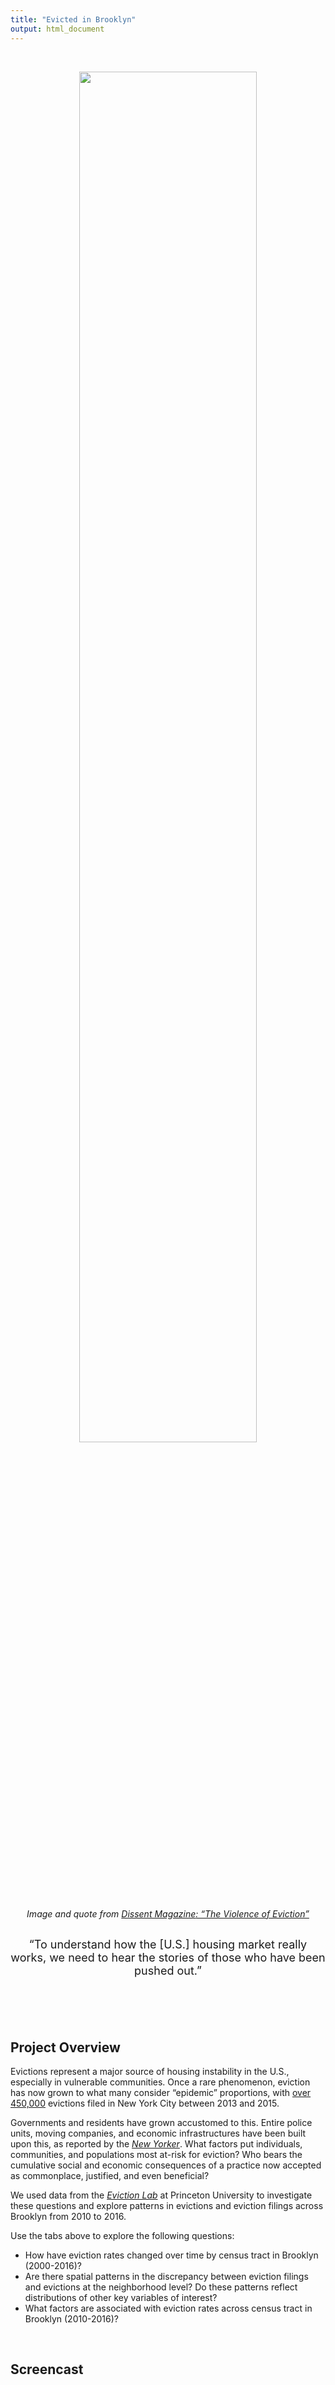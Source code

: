 ```yaml
---
title: "Evicted in Brooklyn"
output: html_document
---
```


<style type="text/css">

h1.title {
  text-align: center;
}

</style>

&nbsp;
&nbsp;

<center>

<img src="images/baltimore_eviction_bw.jpg" style="width:75%" class="center">

*Image and quote from [_Dissent Magazine_: "The Violence of Eviction"](https://www.dissentmagazine.org/article/the-violence-of-eviction-housing-market-foreclosure-gentrification-finance-capital)*
<div style="margin-bottom:30px;">
</div>

<font size = "4">"To understand how the [U.S.] housing market really works, we need to hear the stories of those who have been pushed out."</font>

</center>

<div style="margin-bottom:100px;">
</div>

## Project Overview

Evictions represent a major source of housing instability in the U.S., especially in vulnerable communities. Once a rare phenomenon, eviction has now grown to what many consider "epidemic" proportions, with [over 450,000](https://ny.curbed.com/2017/9/25/16361572/rent-stabilization-map-crown-heights-bushwick) evictions filed in New York City between 2013 and 2015.  

Governments and residents have grown accustomed to this. Entire police units, moving companies, and economic infrastructures have been built upon this, as reported by the [*New Yorker*](https://www.newyorker.com/magazine/2016/02/08/forced-out). What factors put individuals, communities, and populations most at-risk for eviction? Who bears the cumulative social and economic consequences of a practice now accepted as commonplace, justified, and even beneficial?

We used data from the [*Eviction Lab*](https://evictionlab.org) at Princeton University to investigate these questions and explore patterns in evictions and eviction filings across Brooklyn from 2010 to 2016. 

Use the tabs above to explore the following questions:

  * How have eviction rates changed over time by census tract in Brooklyn (2000-2016)?
  * Are there spatial patterns in the discrepancy between eviction filings and evictions at the neighborhood level? Do these patterns reflect distributions of other key variables of interest?
  * What factors are associated with eviction rates across census tract in Brooklyn (2010-2016)?

&nbsp;
&nbsp;

## Screencast
